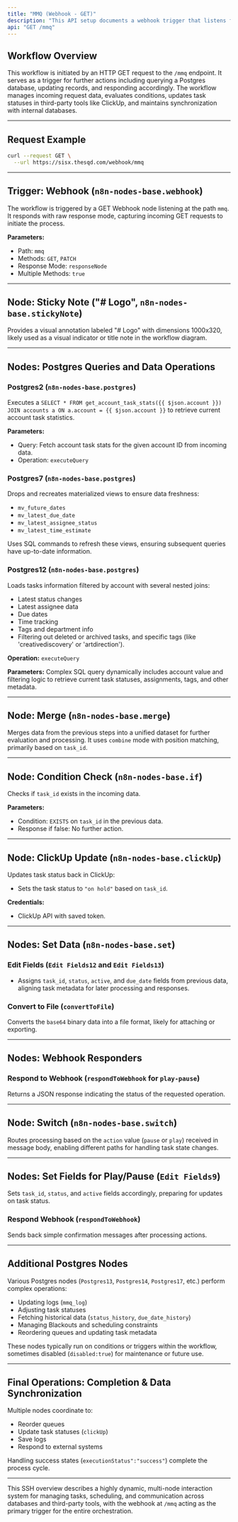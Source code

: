 ```yaml
---
title: "MMQ (Webhook - GET)"
description: "This API setup documents a webhook trigger that listens for GET requests at /mmq, corresponding to incoming request data for processing and subsequent steps involving database and API interactions."
api: "GET /mmq"
---
```


## Workflow Overview

This workflow is initiated by an HTTP GET request to the `/mmq` endpoint. It serves as a trigger for further actions including querying a Postgres database, updating records, and responding accordingly. The workflow manages incoming request data, evaluates conditions, updates task statuses in third-party tools like ClickUp, and maintains synchronization with internal databases.

---

## Request Example

<RequestExample>

```bash Request
curl --request GET \
  --url https://sisx.thesqd.com/webhook/mmq
```

</RequestExample>

---

## Trigger: Webhook (`n8n-nodes-base.webhook`)

The workflow is triggered by a GET Webhook node listening at the path `mmq`. It responds with raw response mode, capturing incoming GET requests to initiate the process.

**Parameters:**
- Path: `mmq`
- Methods: `GET`, `PATCH`
- Response Mode: `responseNode`
- Multiple Methods: `true`

---

## Node: Sticky Note ("# Logo", `n8n-nodes-base.stickyNote`)

Provides a visual annotation labeled "# Logo" with dimensions 1000x320, likely used as a visual indicator or title note in the workflow diagram.

---

## Nodes: Postgres Queries and Data Operations

### Postgres2 (`n8n-nodes-base.postgres`)

Executes a `SELECT * FROM get_account_task_stats({{ $json.account }}) JOIN accounts a ON a.account = {{ $json.account }}` to retrieve current account task statistics.

**Parameters:**
- Query: Fetch account task stats for the given account ID from incoming data.
- Operation: `executeQuery`

### Postgres7 (`n8n-nodes-base.postgres`)

Drops and recreates materialized views to ensure data freshness:
- `mv_future_dates`
- `mv_latest_due_date`
- `mv_latest_assignee_status`
- `mv_latest_time_estimate`

Uses SQL commands to refresh these views, ensuring subsequent queries have up-to-date information.

### Postgres12 (`n8n-nodes-base.postgres`)

Loads tasks information filtered by account with several nested joins:
- Latest status changes
- Latest assignee data
- Due dates
- Time tracking
- Tags and department info
- Filtering out deleted or archived tasks, and specific tags (like 'creativediscovery' or 'artdirection').

**Operation:** `executeQuery`

**Parameters:**
Complex SQL query dynamically includes account value and filtering logic to retrieve current task statuses, assignments, tags, and other metadata.

---

## Node: Merge (`n8n-nodes-base.merge`)

Merges data from the previous steps into a unified dataset for further evaluation and processing. It uses `combine` mode with position matching, primarily based on `task_id`.

---

## Node: Condition Check (`n8n-nodes-base.if`)

Checks if `task_id` exists in the incoming data.

**Parameters:**
- Condition: `EXISTS` on `task_id` in the previous data.
- Response if false: No further action.

---

## Node: ClickUp Update (`n8n-nodes-base.clickUp`)

Updates task status back in ClickUp:
- Sets the task status to `"on hold"` based on `task_id`.

**Credentials:**
- ClickUp API with saved token.

---

## Nodes: Set Data (`n8n-nodes-base.set`)

### Edit Fields (`Edit Fields12` and `Edit Fields13`)

- Assigns `task_id`, `status`, `active`, and `due_date` fields from previous data, aligning task metadata for later processing and responses.

### Convert to File (`convertToFile`)

Converts the `base64` binary data into a file format, likely for attaching or exporting.

---

## Nodes: Webhook Responders

### Respond to Webhook (`respondToWebhook` for `play-pause`)

Returns a JSON response indicating the status of the requested operation.

---

## Node: Switch (`n8n-nodes-base.switch`)

Routes processing based on the `action` value (`pause` or `play`) received in message body, enabling different paths for handling task state changes.

---

## Nodes: Set Fields for Play/Pause (`Edit Fields9`)

Sets `task_id`, `status`, and `active` fields accordingly, preparing for updates on task status.

### Respond Webhook (`respondToWebhook`)

Sends back simple confirmation messages after processing actions.

---

## Additional Postgres Nodes

Various Postgres nodes (`Postgres13`, `Postgres14`, `Postgres17`, etc.) perform complex operations:
- Updating logs (`mmq_log`)
- Adjusting task statuses
- Fetching historical data (`status_history`, `due_date_history`)
- Managing Blackouts and scheduling constraints
- Reordering queues and updating task metadata

These nodes typically run on conditions or triggers within the workflow, sometimes disabled (`disabled:true`) for maintenance or future use.

---

## Final Operations: Completion & Data Synchronization

Multiple nodes coordinate to:
- Reorder queues
- Update task statuses (`clickUp`)
- Save logs
- Respond to external systems

Handling success states (`executionStatus":"success"`) complete the process cycle.

---

This SSH overview describes a highly dynamic, multi-node interaction system for managing tasks, scheduling, and communication across databases and third-party tools, with the webhook at `/mmq` acting as the primary trigger for the entire orchestration.